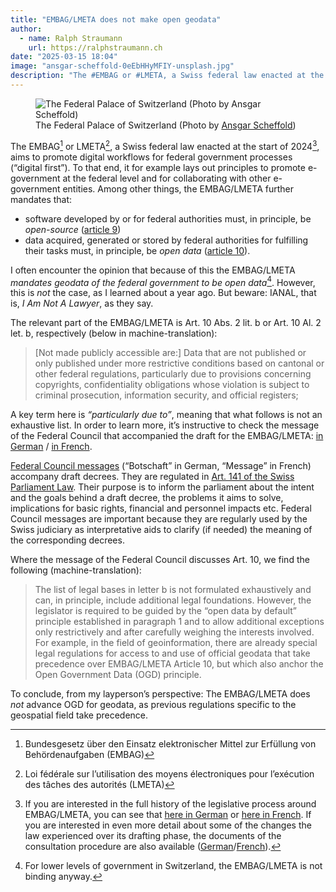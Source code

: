 ```yaml
---
title: "EMBAG/LMETA does not make open geodata"
author:
  - name: Ralph Straumann
    url: https://ralphstraumann.ch
date: "2025-03-15 18:04"
image: "ansgar-scheffold-0eEbHHyMFIY-unsplash.jpg"
description: "The #EMBAG or #LMETA, a Swiss federal law enacted at the start of 2024 mandates #OpenData. But there seems to be a confusion about its effects on geoinformation."
---
```


![The Federal Palace of Switzerland (Photo by [Ansgar Scheffold](https://unsplash.com/@ansgarscheffold))](ansgar-scheffold-0eEbHHyMFIY-unsplash.jpg "The Federal Palace of Switzerland")

The EMBAG[^EMBAG] or LMETA[^LMETA], a Swiss federal law enacted at the start of 2024[^history], aims to promote digital workflows for federal government processes ("digital first"). To that end, it for example lays out principles to promote e-government at the federal level and for collaborating with other e-government entities. Among other things, the EMBAG/LMETA further mandates that:

- software developed by or for federal authorities must, in principle, be *open-source* ([article 9](https://www.fedlex.admin.ch/eli/cc/2023/682/de#art_9)) 
- data acquired, generated or stored by federal authorities for fulfilling their tasks must, in principle, be *open data* ([article 10](https://www.fedlex.admin.ch/eli/cc/2023/682/de#art_10)).

I often encounter the opinion that because of this the EMBAG/LMETA *mandates geodata of the federal government to be open data*^[For lower levels of government in Switzerland, the EMBAG/LMETA is not binding anyway.]. However, this is *not* the case, as I learned about a year ago. But beware: IANAL, that is, *I Am Not A Lawyer*, as they say.

The relevant part of the EMBAG/LMETA is Art. 10 Abs. 2 lit. b or Art. 10 Al. 2 let. b, respectively (below in machine-translation):

> [Not made publicly accessible are:] Data that are not published or only published under more restrictive conditions based on cantonal or other federal regulations, particularly due to provisions concerning copyrights, confidentiality obligations whose violation is subject to criminal prosecution, information security, and official registers;

A key term here is *"particularly due to"*, meaning that what follows is not an exhaustive list. In order to learn more, it's instructive to check the message of the Federal Council that accompanied the draft for the EMBAG/LMETA: [in German](https://www.fedlex.admin.ch/eli/fga/2022/804/de) / [in French](https://www.fedlex.admin.ch/eli/fga/2022/804/fr). 

:::{.callout-note title="What is a message of the Federal Council?" collapse="true"}
[Federal Council messages](https://de.wikipedia.org/wiki/Botschaft_des_Bundesrates) ("Botschaft" in German, "Message" in French) accompany draft decrees. They are regulated in [Art. 141 of the Swiss Parliament Law](https://www.fedlex.admin.ch/eli/cc/2003/510/de#art_141). Their purpose is to inform the parliament about the intent and the goals behind a draft decree, the problems it aims to solve, implications for basic rights, financial and personnel impacts etc. Federal Council messages are important because they are regularly used by the Swiss judiciary as interpretative aids to clarify (if needed) the meaning of the corresponding decrees.
:::

Where the message of the Federal Council discusses Art. 10, we find the following (machine-translation):

> The list of legal bases in letter b is not formulated exhaustively and can, in principle, include additional legal foundations. However, the legislator is required to be guided by the "open data by default" principle established in paragraph 1 and to allow additional exceptions only restrictively and after carefully weighing the interests involved. For example, in the field of geoinformation, there are already special legal regulations for access to and use of official geodata that take precedence over EMBAG/LMETA Article 10, but which also anchor the Open Government Data (OGD) principle.

To conclude, from my layperson's perspective: The EMBAG/LMETA does *not* advance OGD for geodata, as previous regulations specific to the geospatial field take precedence. 

[^EMBAG]: Bundesgesetz über den Einsatz elektronischer Mittel zur Erfüllung von Behördenaufgaben (EMBAG) 
[^LMETA]: Loi fédérale sur l’utilisation des moyens électroniques pour l’exécution des tâches des autorités (LMETA)
[^history]: If you are interested in the full history of the legislative process around EMBAG/LMETA, you can see that [here in German](https://www.parlament.ch/de/ratsbetrieb/suche-curia-vista/geschaeft?AffairId=20220022) or [here in French](https://www.parlament.ch/fr/ratsbetrieb/suche-curia-vista/geschaeft?AffairId=20220022). If you are interested in even more detail about some of the changes the law experienced over its drafting phase, the documents of the consultation procedure are also available ([German](https://www.fedlex.admin.ch/de/consultation-procedures/ended/2020#https://fedlex.data.admin.ch/eli/dl/proj/6020/72/cons_1)/[French](https://www.fedlex.admin.ch/fr/consultation-procedures/ended/2020#https://fedlex.data.admin.ch/eli/dl/proj/6020/72/cons_1)).